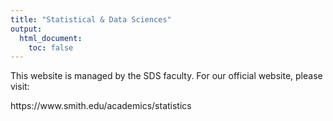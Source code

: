 ```yaml
---
title: "Statistical & Data Sciences"
output:
  html_document:
    toc: false
---
```


This website is managed by the SDS faculty. For our official website, please visit:

https://www.smith.edu/academics/statistics